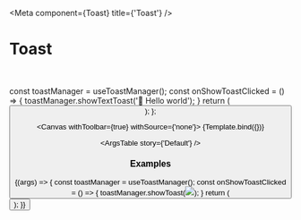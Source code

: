 

<Meta
  component={Toast}
  title={'Toast'}
/>

# Toast

<br />

  const toastManager = useToastManager();
  const onShowToastClicked = () => {
    toastManager.showTextToast('👋 Hello world');
  }
  return (
    <Button text='Show Toast' onClicked={onShowToastClicked} />
  );
};

<Canvas withToolbar={true} withSource={'none'}>
  <Story name='Default' args={{}}>
    {Template.bind({})}
  </Story>
</Canvas>

<ArgsTable story={'Default'} />

### Examples

<Canvas>
  <Story name='Custom Toast'>
    {(args) => {
      const toastManager = useToastManager();
      const onShowToastClicked = () => {
        toastManager.showToast(<img style={{height: '3em', width: '3em'}} src='https://www.kibalabs.com/_bh20211208082922411123/assets/_generated/favicon-1024.png' />);
      }
      return (
        <Button text='Show Toast' onClicked={onShowToastClicked} />
      );
    }}
  </Story>
</Canvas>

